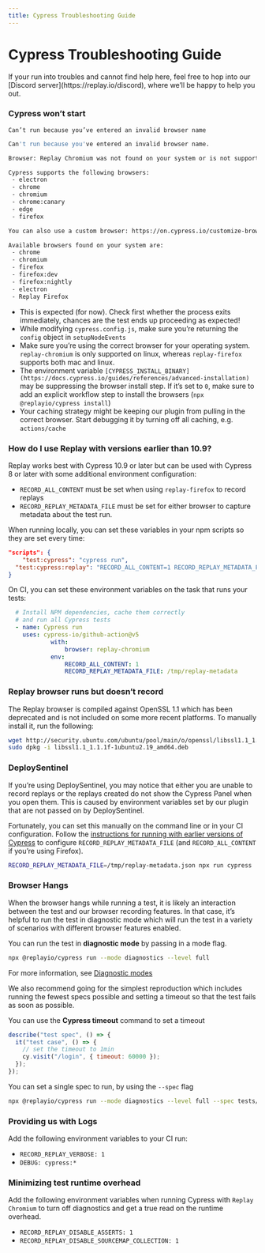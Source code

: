 ```yaml
---
title: Cypress Troubleshooting Guide
---
```



# Cypress Troubleshooting Guide

<Callout type="default" emoji="💡">
If your run into troubles and cannot find help here, feel free to hop into our [Discord server](https://replay.io/discord), where we’ll be happy to help you out.
</Callout>

### Cypress won’t start

`Can’t run because you’ve entered an invalid browser name`

```bash
Can't run because you've entered an invalid browser name.

Browser: Replay Chromium was not found on your system or is not supported by Cypress.

Cypress supports the following browsers:
 - electron
 - chrome
 - chromium
 - chrome:canary
 - edge
 - firefox

You can also use a custom browser: https://on.cypress.io/customize-browsers

Available browsers found on your system are:
 - chrome
 - chromium
 - firefox
 - firefox:dev
 - firefox:nightly
 - electron
 - Replay Firefox
```

- This is expected (for now). Check first whether the process exits immediately, chances are the test ends up proceeding as expected!
- While modifying `cypress.config.js`, make sure you’re returning the `config` object in `setupNodeEvents`
- Make sure you’re using the correct browser for your operating system. `replay-chromium` is only supported on linux, whereas `replay-firefox` supports both mac and linux.
- The environment variable `[CYPRESS_INSTALL_BINARY](https://docs.cypress.io/guides/references/advanced-installation)` may be suppressing the browser install step. If it’s set to `0`, make sure to add an explicit workflow step to install the browsers (`npx @replayio/cypress install`)
- Your caching strategy might be keeping our plugin from pulling in the correct browser. Start debugging it by turning off all caching, e.g. `actions/cache`

### How do I use Replay with versions earlier than 10.9?

Replay works best with Cypress 10.9 or later but can be used with Cypress 8 or later with some additional environment configuration:

- `RECORD_ALL_CONTENT` must be set when using `replay-firefox` to record replays
- `RECORD_REPLAY_METADATA_FILE` must be set for either browser to capture metadata about the test run.

When running locally, you can set these variables in your npm scripts so they are set every time:

```json
"scripts": {
	"test:cypress": "cypress run",
  "test:cypress:replay": "RECORD_ALL_CONTENT=1 RECORD_REPLAY_METADATA_FILE=/tmp/replay-metadata cypress run"
}
```

On CI, you can set these environment variables on the task that runs your tests:

```yaml
  # Install NPM dependencies, cache them correctly  
  # and run all Cypress tests
  - name: Cypress run
    uses: cypress-io/github-action@v5
			with:
				browser: replay-chromium
			env:
				RECORD_ALL_CONTENT: 1
				RECORD_REPLAY_METADATA_FILE: /tmp/replay-metadata

```

### Replay browser runs but doesn’t record

The Replay browser is compiled against OpenSSL 1.1 which has been deprecated and is not included on some more recent platforms. To manually install it, run the following:

```bash
wget http://security.ubuntu.com/ubuntu/pool/main/o/openssl/libssl1.1_1.1.1f-1ubuntu2.19_amd64.deb
sudo dpkg -i libssl1.1_1.1.1f-1ubuntu2.19_amd64.deb
```

### DeploySentinel

If you’re using DeploySentinel, you may notice that either you are unable to record replays or the replays created do not show the Cypress Panel when you open them. This is caused by environment variables set by our plugin that are not passed on by DeploySentinel.

Fortunately, you can set this manually on the command line or in your CI configuration. Follow the [instructions for running with earlier versions of Cypress](/test-suites/cypress/cypress-faq) to configure `RECORD_REPLAY_METADATA_FILE` (and `RECORD_ALL_CONTENT` if you’re using Firefox).

```bash
RECORD_REPLAY_METADATA_FILE=/tmp/replay-metadata.json npx run cypress
```

### Browser Hangs

When the browser hangs while running a test, it is likely an interaction between the test and our browser recording features. In that case, it’s helpful to run the test in diagnostic mode which will run the test in a variety of scenarios with different browser features enabled.

You can run the test in **diagnostic mode** by passing in a mode flag.

```bash
npx @replayio/cypress run --mode diagnostics --level full 
```

For more information, see [Diagnostic modes](/test-suites/cypress/configuration#diagnostic-modes) 

We also recommend going for the simplest reproduction which includes running the fewest specs possible and setting a timeout so that the test fails as soon as possible.

You can use the **Cypress timeout** command to set a timeout

```jsx
describe("test spec", () => {
  it("test case", () => {
    // set the timeout to 1min
    cy.visit("/login", { timeout: 60000 });
  });
});
```

You can set a single spec to run, by using the `--spec` flag

```bash
npx @replayio/cypress run --mode diagnostics --level full --spec tests/logout.spec.ts
```

### Providing us with Logs

Add the following environment variables to your CI run:

- `RECORD_REPLAY_VERBOSE: 1`
- `DEBUG: cypress:*`

### Minimizing test runtime overhead

Add the following environment variables when running Cypress with `Replay Chromium` to turn off diagnostics and get a true read on the runtime overhead.

- `RECORD_REPLAY_DISABLE_ASSERTS: 1`
- `RECORD_REPLAY_DISABLE_SOURCEMAP_COLLECTION: 1`